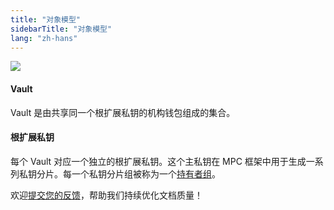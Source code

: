 ```yaml
---
title: "对象模型"
sidebarTitle: "对象模型"
lang: "zh-hans"
---
```

<img src="/cn/images/mpc-wallet/OCW.svg"/>

#### Vault
Vault 是由共享同一个根扩展私钥的机构钱包组成的集合。

#### 根扩展私钥
每个 Vault 对应一个独立的根扩展私钥。这个主私钥在 MPC 框架中用于生成一系列私钥分片。每一个私钥分片组被称为一个[持有者组](/cn/portal/mpc-wallets/ocw/create-key-share-groups)。

<Tip>欢迎[提交您的反馈](https://forms.zohopublic.com/cobo/form/DocumentFeedbackForm/formperma/QvLOhxJv1_JMsJ-1dleZ8Itb_7rzN-LtgvsDdxosoVI?referrername=manuals)，帮助我们持续优化文档质量！</Tip>